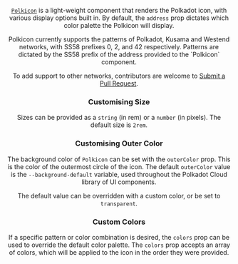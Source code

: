 
<Edit folder={props.folder} />

<Header
  title="Polkicon"
  subtitle="A light-weight and customisable Polkadot Icon."
  npm={props.npm}
  status="stable"
/>

<a href="https://github.com/paritytech/polkadot-cloud/blob/main/packages/cloud-react/lib/icons/Polkicon/index.tsx" target="_blank" rel="noreferrer">`Polkicon`</a> is a light-weight component that renders the Polkadot icon, with various display options built in. By default, the `address` prop dictates which color palette the Polkicon will display. 

<Note>
  Polkicon currently supports the patterns of Polkadot, Kusama and Westend networks, with SS58 prefixes 0, 2, and 42 respectively. Patterns are dictated by the SS58 prefix of the address provided to the `Polkicon` component.

  To add support to other networks, contributors are welcome to <a href="https://github.com/paritytech/polkadot-cloud/pulls" target="_blank" rel="noreferrer">Submit a Pull Request</a>.
</Note>

### Customising Size

Sizes can be provided as a `string` (in rem) or a `number` (in pixels). The default size is `2rem`.

<PolkiconSize />

### Customising Outer Color

The background color of `Polkicon` can be set with the `outerColor` prop. This is the color of the outermost circle of the icon. The default `outerColor` value is the `--background-default` variable, used throughout the Polkadot Cloud library of UI components. 

The default value can be overridden with a custom color, or be set to `transparent`.

<PolkiconTheme />

### Custom Colors

If a specific pattern or color combination is desired, the `colors` prop can be used to override the default color palette. The `colors` prop accepts an array of colors, which will be applied to the icon in the order they were provided.

<PolkiconColors />
